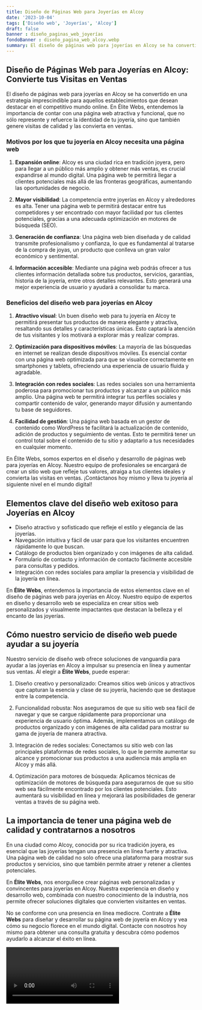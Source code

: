 ```yaml
---
title: Diseño de Páginas Web para Joyerías en Alcoy
date: '2023-10-04'
tags: ['Diseño web', 'Joyerías', 'Alcoy']
draft: false
banner : diseño_paginas_web_joyerías
fondoBanner : diseño_pagina_web_alcoy.webp
summary: El diseño de páginas web para joyerías en Alcoy se ha convertido en una estrategia imprescindible para aquellos establecimientos que desean destacar en el competitivo mundo online. En Élite Webs, entendemos la importancia de contar con una página web atractiva y funcional, que no sólo represente y refuerce la identidad de tu joyería, sino que también genere visitas de calidad y las convierta en ventas.
---
```


## **Diseño de Páginas Web para Joyerías en Alcoy: Convierte tus Visitas en Ventas**

El diseño de páginas web para joyerías en Alcoy se ha convertido en una estrategia imprescindible para aquellos establecimientos que desean destacar en el competitivo mundo online. En Élite Webs, entendemos la importancia de contar con una página web atractiva y funcional, que no sólo represente y refuerce la identidad de tu joyería, sino que también genere visitas de calidad y las convierta en ventas.

### **Motivos por los que tu joyería en Alcoy necesita una página web**

1. **Expansión online**: Alcoy es una ciudad rica en tradición joyera, pero para llegar a un público más amplio y obtener más ventas, es crucial expandirse al mundo digital. Una página web te permitirá llegar a clientes potenciales más allá de las fronteras geográficas, aumentando las oportunidades de negocio.

2. **Mayor visibilidad**: La competencia entre joyerías en Alcoy y alrededores es alta. Tener una página web te permitirá destacar entre tus competidores y ser encontrado con mayor facilidad por tus clientes potenciales, gracias a una adecuada optimización en motores de búsqueda (SEO).

3. **Generación de confianza**: Una página web bien diseñada y de calidad transmite profesionalismo y confianza, lo que es fundamental al tratarse de la compra de joyas, un producto que conlleva un gran valor económico y sentimental.

4. **Información accesible**: Mediante una página web podrás ofrecer a tus clientes información detallada sobre tus productos, servicios, garantías, historia de la joyería, entre otros detalles relevantes. Esto generará una mejor experiencia de usuario y ayudará a consolidar tu marca.

### **Beneficios del diseño web para joyerías en Alcoy**

1. **Atractivo visual**: Un buen diseño web para tu joyería en Alcoy te permitirá presentar tus productos de manera elegante y atractiva, resaltando sus detalles y características únicas. Esto captará la atención de tus visitantes y los motivará a explorar más y realizar compras.

2. **Optimización para dispositivos móviles**: La mayoría de las búsquedas en internet se realizan desde dispositivos móviles. Es esencial contar con una página web optimizada para que se visualice correctamente en smartphones y tablets, ofreciendo una experiencia de usuario fluida y agradable.

3. **Integración con redes sociales**: Las redes sociales son una herramienta poderosa para promocionar tus productos y alcanzar a un público más amplio. Una página web te permitirá integrar tus perfiles sociales y compartir contenido de valor, generando mayor difusión y aumentando tu base de seguidores.

4. **Facilidad de gestión**: Una página web basada en un gestor de contenido como WordPress te facilitará la actualización de contenido, adición de productos y seguimiento de ventas. Esto te permitirá tener un control total sobre el contenido de tu sitio y adaptarlo a tus necesidades en cualquier momento.

En Élite Webs, somos expertos en el diseño y desarrollo de páginas web para joyerías en Alcoy. Nuestro equipo de profesionales se encargará de crear un sitio web que refleje tus valores, atraiga a tus clientes ideales y convierta las visitas en ventas. ¡Contáctanos hoy mismo y lleva tu joyería al siguiente nivel en el mundo digital!

<GifSeo />

<Cta />

## Elementos clave del diseño web exitoso para Joyerías en Alcoy

- Diseño atractivo y sofisticado que refleje el estilo y elegancia de las joyerías.
- Navegación intuitiva y fácil de usar para que los visitantes encuentren rápidamente lo que buscan.
- Catálogo de productos bien organizado y con imágenes de alta calidad.
- Formulario de contacto y información de contacto fácilmente accesible para consultas y pedidos.
- Integración con redes sociales para ampliar la presencia y visibilidad de la joyería en línea.

En **Élite Webs**, entendemos la importancia de estos elementos clave en el diseño de páginas web para joyerías en Alcoy. Nuestro equipo de expertos en diseño y desarrollo web se especializa en crear sitios web personalizados y visualmente impactantes que destacan la belleza y el encanto de las joyerías.

## Cómo nuestro servicio de diseño web puede ayudar a su joyería

Nuestro servicio de diseño web ofrece soluciones de vanguardia para ayudar a las joyerías en Alcoy a impulsar su presencia en línea y aumentar sus ventas. Al elegir a **Élite Webs**, puede esperar:

1. Diseño creativo y personalizado: Creamos sitios web únicos y atractivos que capturan la esencia y clase de su joyería, haciendo que se destaque entre la competencia.

2. Funcionalidad robusta: Nos aseguramos de que su sitio web sea fácil de navegar y que se cargue rápidamente para proporcionar una experiencia de usuario óptima. Además, implementamos un catálogo de productos organizado y con imágenes de alta calidad para mostrar su gama de joyería de manera atractiva.

3. Integración de redes sociales: Conectamos su sitio web con las principales plataformas de redes sociales, lo que le permite aumentar su alcance y promocionar sus productos a una audiencia más amplia en Alcoy y más allá.

4. Optimización para motores de búsqueda: Aplicamos técnicas de optimización de motores de búsqueda para asegurarnos de que su sitio web sea fácilmente encontrado por los clientes potenciales. Esto aumentará su visibilidad en línea y mejorará las posibilidades de generar ventas a través de su página web.

## La importancia de tener una página web de calidad y contratarnos a nosotros

En una ciudad como Alcoy, conocida por su rica tradición joyera, es esencial que las joyerías tengan una presencia en línea fuerte y atractiva. Una página web de calidad no solo ofrece una plataforma para mostrar sus productos y servicios, sino que también permite atraer y retener a clientes potenciales.

En **Élite Webs**, nos enorgullece crear páginas web personalizadas y convincentes para joyerías en Alcoy. Nuestra experiencia en diseño y desarrollo web, combinada con nuestro conocimiento de la industria, nos permite ofrecer soluciones digitales que convierten visitantes en ventas.

No se conforme con una presencia en línea mediocre. Contrate a **Élite Webs** para diseñar y desarrollar su página web de joyería en Alcoy y vea cómo su negocio florece en el mundo digital. Contacte con nosotros hoy mismo para obtener una consulta gratuita y descubra cómo podemos ayudarlo a alcanzar el éxito en línea.

<Video />

<CtaBot job='Joyerías' city='Alcoy'/>

<Gmaps query='Alcoy+españa+maps' />